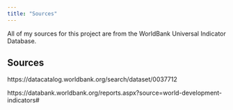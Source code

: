 ```yaml
---
title: "Sources"
---
```


All of my sources for this project are from the WorldBank Universal Indicator Database.  

## Sources

https://datacatalog.worldbank.org/search/dataset/0037712

https://databank.worldbank.org/reports.aspx?source=world-development-indicators#